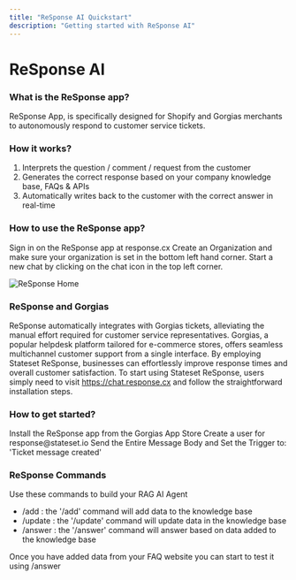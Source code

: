 ```yaml
---
title: "ReSponse AI Quickstart"
description: "Getting started with ReSponse AI"
---
```


# ReSponse AI

### What is the ReSponse app?

ReSponse App, is specifically designed for Shopify and Gorgias merchants to autonomously respond to customer service tickets.

### How it works?

1. Interprets the question / comment / request from the customer
2. Generates the correct response based on your company knowledge base, FAQs & APIs
3. Automatically writes back to the customer with the correct answer in real-time

### How to use the ReSponse app?


<Steps>
  <Step title="Sign in">
    Sign in on the ReSponse app at response.cx
  </Step>
  <Step title="Create an Organization">
    Create an Organization and make sure your organization is set in the bottom left hand corner.
  </Step>
  <Step title="Start a New Chat">
    Start a new chat by clicking on the chat icon in the top left corner.
  </Step>
</Steps>

![ReSponse Home](/images/response/superpowers_28.png)

### ReSponse and Gorgias

ReSponse automatically integrates with Gorgias tickets, alleviating the manual effort required for customer service representatives. Gorgias, a popular helpdesk platform tailored for e-commerce stores, offers seamless multichannel customer support from a single interface. By employing Stateset ReSponse, businesses can effortlessly improve response times and overall customer satisfaction.
To start using Stateset ReSponse, users simply need to visit https://chat.response.cx and follow the straightforward installation steps.

### How to get started?

<Steps>
  <Step title="Install the App">
    Install the ReSponse app from the Gorgias App Store
  </Step>
  <Step title="Second Step">
    Create a user for response@stateset.io
  </Step>
  <Step title="Create a HTTP integration in Gorgias">
    Send the Entire Message Body and Set the Trigger to: 'Ticket message created'
  </Step>
</Steps>

### ReSponse Commands

<Tip>Use these commands to build your RAG AI Agent</Tip>

- /add : the '/add' command will add data to the knowledge base
- /update : the '/update' command will update data in the knowledge base
- /answer : the '/answer' command will answer based on data added to the knowledge base

Once you have added data from your FAQ website you can start to test it using /answer


